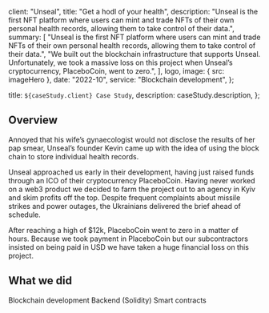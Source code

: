 
  client: "Unseal",
  title: "Get a hodl of your health",
  description:
    "Unseal is the first NFT platform where users can mint and trade NFTs of their own personal health records, allowing them to take control of their data.",
  summary: [
    "Unseal is the first NFT platform where users can mint and trade NFTs of their own personal health records, allowing them to take control of their data.",
    "We built out the blockchain infrastructure that supports Unseal. Unfortunately, we took a massive loss on this project when Unseal’s cryptocurrency, PlaceboCoin, went to zero.",
  ],
  logo,
  image: { src: imageHero },
  date: "2022-10",
  service: "Blockchain development",
};

  title: `${caseStudy.client} Case Study`,
  description: caseStudy.description,
};

## Overview

Annoyed that his wife’s gynaecologist would not disclose the results of her pap smear, Unseal’s founder Kevin came up with the idea of using the block chain to store individual health records.

Unseal approached us early in their development, having just raised funds through an ICO of their cryptocurrency PlaceboCoin. Having never worked on a web3 product we decided to farm the project out to an agency in Kyiv and skim profits off the top. Despite frequent complaints about missile strikes and power outages, the Ukrainians delivered the brief ahead of schedule.

After reaching a high of $12k, PlaceboCoin went to zero in a matter of hours. Because we took payment in PlaceboCoin but our subcontractors insisted on being paid in USD we have taken a huge financial loss on this project.

## What we did

<TagList>
  <TagListItem>Blockchain development</TagListItem>
  <TagListItem>Backend (Solidity)</TagListItem>
  <TagListItem>Smart contracts</TagListItem>
</TagList>
